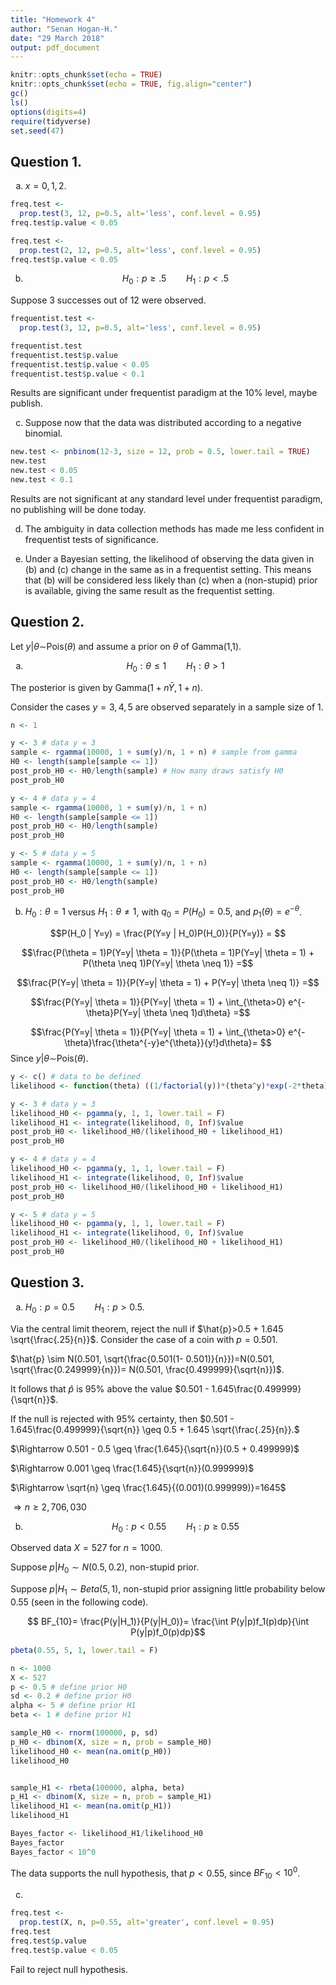 ```yaml
---
title: "Homework 4"
author: "Senan Hogan-H."
date: "29 March 2018"
output: pdf_document
---
```


```r
knitr::opts_chunk$set(echo = TRUE)
knitr::opts_chunk$set(echo = TRUE, fig.align="center")
gc()
ls()
options(digits=4)
require(tidyverse)
set.seed(47)
```

## Question 1.

a. $x= 0, 1, 2$.
```r
freq.test <- 
  prop.test(3, 12, p=0.5, alt='less', conf.level = 0.95) 
freq.test$p.value < 0.05

freq.test <- 
  prop.test(2, 12, p=0.5, alt='less', conf.level = 0.95) 
freq.test$p.value < 0.05
```

b. $$H_0: p\geq .5 \qquad H_1: p < .5$$

Suppose 3 successes out of 12 were observed.

```r
frequentist.test <- 
  prop.test(3, 12, p=0.5, alt='less', conf.level = 0.95) 

frequentist.test
frequentist.test$p.value
frequentist.test$p.value < 0.05
frequentist.test$p.value < 0.1
```
Results are significant under frequentist paradigm at the 10\% level, maybe publish.

c. Suppose now that the data was distributed according to a negative binomial.

```r
new.test <- pnbinom(12-3, size = 12, prob = 0.5, lower.tail = TRUE)
new.test
new.test < 0.05
new.test < 0.1
```
Results are not significant at any standard level under frequentist paradigm, no publishing will be done today.

d. The ambiguity in data collection methods has made me less confident in frequentist tests of significance.

e. Under a Bayesian setting, the likelihood of observing the data given in (b) and (c) change in the same as in a frequentist setting.  This means that (b) will be considered less likely than (c) when a (non-stupid) prior is available, giving the same result as the frequentist setting. 

## Question 2.

Let $y| \theta \sim$Pois$(\theta)$ and assume a prior on $\theta$ of Gamma(1,1).

a. $$H_0:\theta \leq 1 \qquad H_1:\theta > 1$$

The posterior is given by Gamma($1 + n\bar{Y}, 1 + n$).

Consider the cases $y = 3, 4, 5$ are observed separately in a sample size of 1.
```r
n <- 1

y <- 3 # data y = 3
sample <- rgamma(10000, 1 + sum(y)/n, 1 + n) # sample from gamma
H0 <- length(sample[sample <= 1])
post_prob_H0 <- H0/length(sample) # How many draws satisfy H0
post_prob_H0 

y <- 4 # data y = 4
sample <- rgamma(10000, 1 + sum(y)/n, 1 + n)
H0 <- length(sample[sample <= 1])
post_prob_H0 <- H0/length(sample) 
post_prob_H0 

y <- 5 # data y = 5
sample <- rgamma(10000, 1 + sum(y)/n, 1 + n)
H0 <- length(sample[sample <= 1])
post_prob_H0 <- H0/length(sample) 
post_prob_H0 
```


b. $H_0:\theta=1$ versus $H_1:\theta\neq1$, with $q_0=P(H_0)=0.5$, and $p_1(\theta)=e^{-\theta}$.

$$P(H_0 | Y=y) = \frac{P(Y=y | H_0)P(H_0)}{P(Y=y)} = $$

$$\frac{P(\theta = 1)P(Y=y| \theta = 1)}{P(\theta = 1)P(Y=y| \theta = 1) + P(\theta \neq 1)P(Y=y| \theta \neq 1)} =$$

$$\frac{P(Y=y| \theta = 1)}{P(Y=y| \theta = 1) + P(Y=y| \theta \neq 1)} =$$

$$\frac{P(Y=y| \theta = 1)}{P(Y=y| \theta = 1) + \int_{\theta>0} e^{-\theta}P(Y=y| \theta \neq 1)d\theta} =$$

$$\frac{P(Y=y| \theta = 1)}{P(Y=y| \theta = 1) + \int_{\theta>0} e^{-\theta}\frac{\theta^{-y}e^{\theta}}{y!}d\theta}= $$
Since $y| \theta \sim$Pois$(\theta)$.

```r
y <- c() # data to be defined
likelihood <- function(theta) ((1/factorial(y))*(theta^y)*exp(-2*theta))

y <- 3 # data y = 3
likelihood_H0 <- pgamma(y, 1, 1, lower.tail = F)
likelihood_H1 <- integrate(likelihood, 0, Inf)$value
post_prob_H0 <- likelihood_H0/(likelihood_H0 + likelihood_H1)
post_prob_H0

y <- 4 # data y = 4
likelihood_H0 <- pgamma(y, 1, 1, lower.tail = F)
likelihood_H1 <- integrate(likelihood, 0, Inf)$value
post_prob_H0 <- likelihood_H0/(likelihood_H0 + likelihood_H1)
post_prob_H0

y <- 5 # data y = 5
likelihood_H0 <- pgamma(y, 1, 1, lower.tail = F)
likelihood_H1 <- integrate(likelihood, 0, Inf)$value
post_prob_H0 <- likelihood_H0/(likelihood_H0 + likelihood_H1)
post_prob_H0
```

## Question 3.

a. $H_0:p = 0.5  \qquad H_1:p > 0.5$.

Via the central limit theorem, reject the null if $\hat{p}>0.5 + 1.645 \sqrt{\frac{.25}{n}}$.  Consider the case of a coin with $p=0.501$.

$\hat{p} \sim N(0.501, \sqrt{\frac{0.501(1- 0.501)}{n}})=N(0.501, \sqrt{\frac{0.249999}{n}})= N(0.501, \frac{0.499999}{\sqrt{n}})$.

It follows that $\hat{p}$ is $95\%$ above the value $0.501 - 1.645\frac{0.499999}{\sqrt{n}}$.

If the null is rejected with 95\% certainty, then  $0.501 - 1.645\frac{0.499999}{\sqrt{n}} \geq 0.5 + 1.645 \sqrt{\frac{.25}{n}}.$

$\Rightarrow 0.501 - 0.5 \geq \frac{1.645}{\sqrt{n}}(0.5 + 0.499999)$

$\Rightarrow 0.001 \geq \frac{1.645}{\sqrt{n}}(0.999999)$

$\Rightarrow \sqrt{n} \geq \frac{1.645}{(0.001)(0.999999)}=1645$

$\Rightarrow n \geq 2,706,030$

b. $$H_0:p < 0.55  \qquad H_1:p \geq 0.55$$

Observed data $X=527$ for $n=1000$.

Suppose $p|H_0 \sim N(0.5, 0.2)$, non-stupid prior.

Suppose $p|H_1 \sim Beta(5, 1)$, non-stupid prior assigning little probability below 0.55 (seen in the following code).

$$ BF_{10}= \frac{P(y|H_1)}{P(y|H_0)}= \frac{\int P(y|p)f_1(p)dp}{\int P(y|p)f_0(p)dp}$$

```r
pbeta(0.55, 5, 1, lower.tail = F)

n <- 1000
X <- 527
p <- 0.5 # define prior H0
sd <- 0.2 # define prior H0
alpha <- 5 # define prior H1
beta <- 1 # define prior H1

sample_H0 <- rnorm(100000, p, sd)
p_H0 <- dbinom(X, size = n, prob = sample_H0)
likelihood_H0 <- mean(na.omit(p_H0))
likelihood_H0


sample_H1 <- rbeta(100000, alpha, beta)
p_H1 <- dbinom(X, size = n, prob = sample_H1)
likelihood_H1 <- mean(na.omit(p_H1))
likelihood_H1

Bayes_factor <- likelihood_H1/likelihood_H0
Bayes_factor
Bayes_factor < 10^0
```

The data supports the null hypothesis, that $p < 0.55$, since $BF_{10} < 10^0$.

c. 

```r
freq.test <- 
  prop.test(X, n, p=0.55, alt='greater', conf.level = 0.95) 
freq.test
freq.test$p.value
freq.test$p.value < 0.05
```

Fail to reject null hypothesis. 
